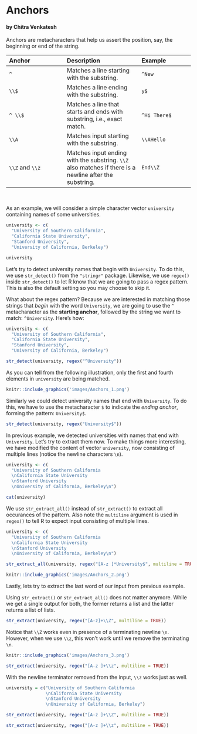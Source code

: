 # Anchors {#anchors}

#### by Chitra Venkatesh {-}

Anchors are metacharacters that help us assert the position, say, the beginning 
or end of the string.

| Anchor   | Description | Example | 
|:---------|:------------|:--------|
| `^` | Matches a line starting with the substring.| `^New` |
| `\\$` | Matches a line ending with the substring.| `y$` |
| `^ \\$` | Matches a line that starts and ends with substring, i.e., exact match.| `^Hi There$` |
| `\\A` | Matches input starting with the substring.| `\\AHello` |
| `\\Z` and `\\z` | Matches input ending with the substring. `\\Z` also matches if there is a newline after the substring.| `End\\Z` |

<br>

As an example, we will consider a simple character vector `university` 
containing names of some universities.

```r
university <- c(
  "University of Southern California", 
  "California State University", 
  "Stanford University", 
  "University of California, Berkeley")

university
```


Let's try to detect university names that begin with `University`. To do this, 
we use `str_detect()` from the `"stringr"` package. Likewise, we use `regex()`
inside `str_detect()` to let R know that we are going to pass a regex pattern. 
This is also the default setting so you may choose to skip it.

What about the regex pattern? Because we are interested in matching those
strings that _begin_ with the word `University`, we are going to use the `^`
metacharacter as the __starting anchor__, followed by the string we want to 
match: `^University`. Here's how:

```r
university <- c(
  "University of Southern California", 
  "California State University", 
  "Stanford University", 
  "University of California, Berkeley")

str_detect(university, regex("^University"))
```

As you can tell from the following illustration, only the first and fourth 
elements in `university` are being matched.

```r
knitr::include_graphics('images/Anchors_1.png')
```

Similarly we could detect university names that end with `University`. To do 
this, we have to use the metacharacter `$` to indicate the _ending anchor_,
forming the pattern: `University$`.

```r
str_detect(university, regex("University$"))
```

In previous example, we detected universities with names that end with 
`University`. Let's try to extract them now. To make things more interesting, 
we have modified the content of vector `university`, now consisting of multiple 
lines (notice the newline characters `\n`). 

```r
university <- c(
  "University of Southern California
  \nCalifornia State University
  \nStanford University
  \nUniversity of California, Berkeley\n")

cat(university)
```

We use `str_extract_all()` instead of `str_extract()` to extract all occurances 
of the pattern. Also note the `multiline` argument is used in `regex()` to tell 
R to expect input consisting of multiple lines.

```r
university <- c(
  "University of Southern California
  \nCalifornia State University
  \nStanford University
  \nUniversity of California, Berkeley\n")

str_extract_all(university, regex("[A-z ]*University$", multiline = TRUE))
```

```r
knitr::include_graphics('images/Anchors_2.png')
```

Lastly, lets try to extract the last word of our input from previous example. 

Using `str_extract()` or `str_extract_all()` does not matter anymore. While we 
get a single output for both, the former returns a list and the latter 
returns a list of lists.

```r
str_extract(university, regex("[A-z]+\\Z", multiline = TRUE))
```

Notice that `\\Z` works even in presence of a terminating newline `\n`. 
However, when we use `\\z`, this won't work until we remove the terminating 
`\n`.

```r
knitr::include_graphics('images/Anchors_3.png')
```

```r
str_extract(university, regex("[A-z ]+\\z", multiline = TRUE))
```

With the newline terminator removed from the input, `\\z` works just as well.

```r
university = c("University of Southern California
               \nCalifornia State University
               \nStanford University
               \nUniversity of California, Berkeley")

str_extract(university, regex("[A-z ]+\\Z", multiline = TRUE))

str_extract(university, regex("[A-z ]+\\z", multiline = TRUE))
```



